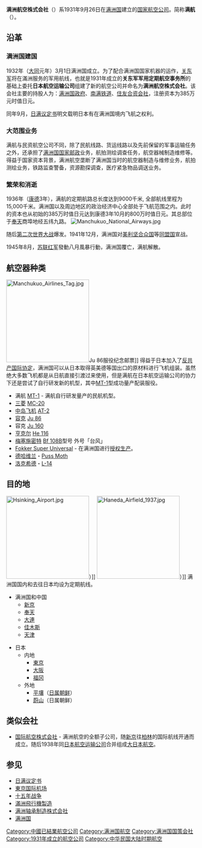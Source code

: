 {{Unreferenced|time=2021-01-26T08:28:59+00:00}}
{{Airline infobox |
airline=满洲航空<br>{{lang|ja|満州航空}}<br>Manchukuo National Airways|
logo=Manchukuo Air Transport Company Roundel.svg|
logo_size=150px|
fleet_size=不详|
destinations=10+|
IATA=N/A|
ICAO=N/A|
callsign=N/A|
company_name=满洲航空株式会社(日本语: 満州航空株式会社)|
founded=1931年|
headquarters={{MCK}}[[奉天市|奉天市]]|
key_people=N/A|
hubs=[[长春大房身机场|新京飛行場]]|
focus_cities=[[瀋陽東塔機場|奉天東飛行場]]<br>[[大连周水子国际机场|大連飛行場]]<br>[[佳木斯东郊机场|佳木斯东郊机场]]<br>[[東京國際機場|羽田飛行場]]|
frequent_flyer|
lounge|
alliance|
website= |
}}
'''满洲航空株式会社'''（{{jpn|j=満州航空株式会社|hg=まんしゅうこうくうかぶしきがいしゃ}}）系1931年9月26日在[[满洲国|满洲国]]建立的[[国家航空公司|国家航空公司]]。简称'''满航'''（{{jpn|j=満航|hg=まんこう|rm=Mankō}}）。

== 沿革 ==
=== 满洲国建国 ===
1932年（[[大同_(满洲国)|大同]]元年）3月1日满洲国成立。为了配合满洲国国家机器的运作，[[关东军|关东军]]将在滿洲服务的军用航线，也就是1931年成立的'''关东军军用定期航空事务所'''的基础上委托'''日本航空运输公司'''组建了新的航空公司并命名为'''满洲航空株式会社'''。该会社主要的持股人为：[[满洲国政府|满洲国政府]]、[[南满铁道|南满铁道]]、[[住友财阀|住友合资会社]]，注册资本为385万元时值日元。

同年9月，[[日满议定书|日满议定书]]明文载明日本有在满洲国境内飞航之权利。

=== 大范围业务 ===
满航与民资航空公司不同，除了民航线路、货运线路以及先前保留的军事运输任务之外，还承担了[[满洲国邮政|满洲国国家邮政]]业务，航拍测绘调查任务，航空器械制造维修等。得益于国家资本背景，满洲航空垄断了满洲国当时的航空器制造与维修业务，航拍测绘业务，铁路监查警备，资源勘探调查，医疗紧急物品调送业务。

=== 繁荣和消逝 ===
1936年（[[康德|康德]]3年），满航的定期航路总长度达到9000千米, 全部航线里程为15,000千米。满洲国以及周边地区的政治经济中心全部处于飞航范围之内。此时的资本也从初始的385万时值日元达到康德3年10月的800万时值日元。其总部位于[[奉天|奉天]]商埠地经五纬九路。
[[File:Manchukuo_National_Airways.jpg|thumb]]

随后[[第二次世界大战|第二次世界大战]]爆发。1941年12月，满洲国对[[美利坚合众国|美利坚合众国]]等[[同盟国|同盟国]]宣战。

1945年8月，[[苏联红军|苏联红军]]發動八月風暴行動，满洲国覆亡，满航解散。

== 航空器种类 ==
[[File:Manchukuo_Airlines_Tag.jpg|220px]]Ju 86服役纪念邮票]]
得益于日本加入了[[反共产国际协定|反共产国际协定]]，满洲国可以从日本取得英美德等国出口的原材料进行飞机组装。虽然绝大多数飞机都是从日航直接引渡过来使用，但是满航在日本航空运输公司的协力下还是尝试了自行研发新的机型，其中[[MT-1|MT-1]]型成功量产配装服役。

*满航 [[MT-1|MT-1]] - 满航自行研发量产的民航机型。
*[[三菱重工|三菱]] [[三菱MC-20|MC-20]]
*[[中岛飞机|中岛飞机]] [[中島AT-2|AT-2]]
*[[容克斯|容克]] [[Ju_86|Ju 86]]
*容克 [[Ju_160|Ju 160]]
*[[亨克尔|亨克尔]] [[He_116|He 116]]
*[[梅塞施密特|梅塞施密特]] [[梅塞施密特Bf_108|Bf 108]]B型号 外号「台风」
*[[Fokker_Super_Universal|Fokker Super Universal]] - 在满洲国进行[[授权生产|授权生产]]。
*[[德哈维兰|德哈维兰]]・[[Puss_Moth|Puss Moth]]
*[[洛克希德|洛克希德]]・[[L-14|L-14]]

== 目的地 ==
[[File:Hsinking_Airport.jpg|220px]]）]]
[[File:Haneda_Airfield_1937.jpg|220px]]）]]
满洲国国内和去往日本均设为定期航线。

*满洲国和中国
**[[新京|新京]]
**[[奉天市|奉天]]
**[[大連市|大連]]
**[[佳木斯|佳木斯]]
**[[天津市|天津]]

*日本
**内地
***[[東京都|東京]]
***[[大阪市|大阪]]
***[[福冈市|福冈]]
**外地
***[[平壤|平壤]]（[[朝鲜日治时期|日属朝鲜]]）
***[[蔚山广域市|蔚山]]（日属朝鲜）

== 类似会社 ==
*[[国际航空株式会社|国际航空株式会社]] - 满洲航空的全额子公司，随[[新京|新京]]往[[柏林|柏林]]的国际航线开通而成立。随后1938年同[[日本航空运输公司|日本航空运输公司]]合并组成[[大日本航空|大日本航空]]。

== 参见 ==
* [[日满议定书|日满议定书]]
* [[東京国际机场|東京国际机场]]
* [[十五年战争|十五年战争]]
* [[滿洲飛行機製造|滿洲飛行機製造]]
* [[满洲轴承制造株式会社|满洲轴承制造株式会社]]
* [[满洲国|满洲国]]

[[Category:中國已結業航空公司|Category:中國已結業航空公司]]
[[Category:满洲国航空|Category:满洲国航空]]
[[Category:满洲国国策会社|Category:满洲国国策会社]]
[[Category:1931年成立的航空公司|Category:1931年成立的航空公司]]
[[Category:中华民国大陆时期航空|Category:中华民国大陆时期航空]]